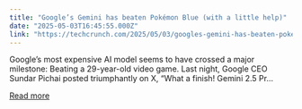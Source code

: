 ```yaml
---
title: "Google’s Gemini has beaten Pokémon Blue (with a little help)"
date: "2025-05-03T16:45:55.000Z"
link: "https://techcrunch.com/2025/05/03/googles-gemini-has-beaten-pokemon-blue-with-a-little-help/"
---
```


Google’s most expensive AI model seems to have crossed a major milestone: Beating a 29-year-old video game. Last night, Google CEO Sundar Pichai posted triumphantly on X, “What a finish! Gemini 2.5 Pr...

[Read more](https://techcrunch.com/2025/05/03/googles-gemini-has-beaten-pokemon-blue-with-a-little-help/)
